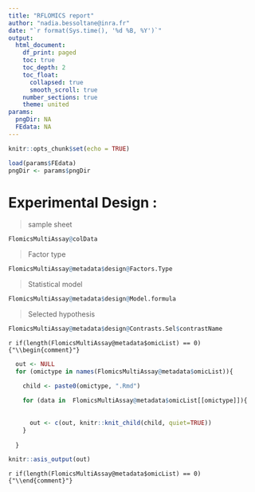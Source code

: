```yaml
---
title: "RFLOMICS report"
author: "nadia.bessoltane@inra.fr"
date: "`r format(Sys.time(), '%d %B, %Y')`"
output: 
  html_document:
    df_print: paged
    toc: true
    toc_depth: 2
    toc_float:
      collapsed: true
      smooth_scroll: true
    number_sections: true
    theme: united
params: 
  pngDir: NA
  FEdata: NA
---
```



```r
knitr::opts_chunk$set(echo = TRUE)

```


```r

load(params$FEdata)
pngDir <- params$pngDir

```



# Experimental Design :
> sample sheet

```r
FlomicsMultiAssay@colData
```


> Factor type

```r
FlomicsMultiAssay@metadata$design@Factors.Type
```

> Statistical model

```r
FlomicsMultiAssay@metadata$design@Model.formula

```

> Selected hypothesis

```r

FlomicsMultiAssay@metadata$design@Contrasts.Sel$contrastName 

```


`r if(length(FlomicsMultiAssay@metadata$omicList) == 0) {"\\begin{comment}"}`


```r

  out <- NULL
  for (omictype in names(FlomicsMultiAssay@metadata$omicList)){ 
    
    child <- paste0(omictype, ".Rmd")

    for (data in  FlomicsMultiAssay@metadata$omicList[[omictype]]){
      
      
      out <- c(out, knitr::knit_child(child, quiet=TRUE))  
    }
    
  }

knitr::asis_output(out)

```

`r if(length(FlomicsMultiAssay@metadata$omicList) == 0) {"\\end{comment}"}`




